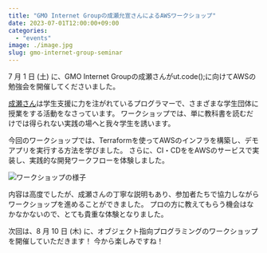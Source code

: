 ```yaml
---
title: "GMO Internet Groupの成瀬允宣さんによるAWSワークショップ"
date: 2023-07-01T12:00:00+09:00
categories:
  - "events"
image: ./image.jpg
slug: gmo-internet-group-seminar
---
```


 7 月 1 日 (土) に、GMO Internet Groupの成瀬さんがut.code();に向けてAWSの勉強会を開催してくださいました。

[成瀬さん](https://twitter.com/nrslib)は学生支援に力を注がれているプログラマーで、さまざまな学生団体に授業をする活動をなさっています。
ワークショップでは、単に教科書を読むだけでは得られない実践の場へと我々学生を誘います。

今回のワークショップでは、Terraformを使ってAWSのインフラを構築し、デモアプリを実行する方法を学びました。 さらに、CI・CDををAWSのサービスで実装し、実践的な開発ワークフローを体験しました。

![ワークショップの様子](./image2.jpg)

内容は高度でしたが、成瀬さんの丁寧な説明もあり、参加者たちで協力しながらワークショップを進めることができました。
プロの方に教えてもらう機会はなかなかないので、とても貴重な体験となりました。

次回は、8 月 10 日 (木) に、オブジェクト指向プログラミングのワークショップを開催していただきます！
今から楽しみですね！